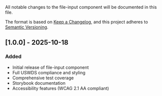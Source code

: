 
<Meta title="Components/File Input/Changelog" />

All notable changes to the file-input component will be documented in this file.

The format is based on [Keep a Changelog](https://keepachangelog.com/en/1.0.0/),
and this project adheres to [Semantic Versioning](https://semver.org/spec/v2.0.0.html).

## [1.0.0] - 2025-10-18

### Added

- Initial release of file-input component
- Full USWDS compliance and styling
- Comprehensive test coverage
- Storybook documentation
- Accessibility features (WCAG 2.1 AA compliant)
